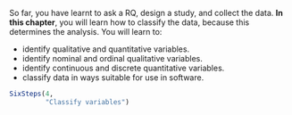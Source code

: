 ::: {.objectivesBox .objectives data-latex="{iconmonstr-target-4-240.png}"}
So far, you have learnt to ask a RQ, design a study, and collect the data.
**In this chapter**, you will learn how to classify the data, because this determines the analysis.
You will learn to:

* identify qualitative and quantitative variables.
* identify nominal and ordinal qualitative variables.
* identify continuous and discrete quantitative variables.
* classify data in ways suitable for use in software.
:::


```r
SixSteps(4, 
         "Classify variables") 
```